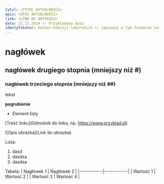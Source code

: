 ```yaml
---
tytul: <TYTUŁ AKTUALNOŚĆI>
opis: <OPIS AKTUALNOŚĆI>
link: <LINK DO ARTYKUŁU>
data: 21.11.2024 <- Przykładowa data
identyfikator: koniec-komisji-lekarskich <- zapisany w tym formacie (ważne)
---
```



  # nagłówek

  ## nagłówek drugiego stopnia (mniejszy niż #)
  
  ### nagłówek trzeciego stopnia (mniejszy niż ##)

  tekst

  **pogrubienie**

  - Element listy

  [Treść linku](Odnośnik do linku, np. https://www.przyklad.pl)

  ![Opis obrazka](Link do obrazka)
  
  Lista:
  1. dasd
  2. dasdsa
  3. dasdsa

  Tabela:
  | Nagłówek 1 | Nagłówek 2 |
|------------|------------|
| Wartość 1  | Wartość 2  |
| Wartość 3  | Wartość 4  |
